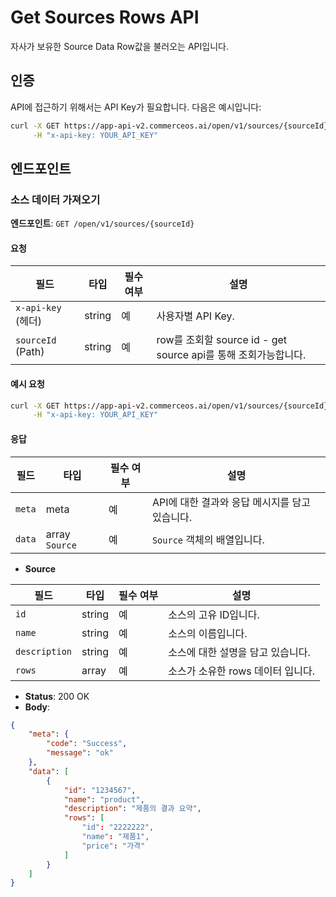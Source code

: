 # Get Sources Rows API

자사가 보유한 Source Data Row값을 불러오는 API입니다.

## 인증

API에 접근하기 위해서는 API Key가 필요합니다. 다음은 예시입니다:

```bash
curl -X GET https://app-api-v2.commerceos.ai/open/v1/sources/{sourceId} \
     -H "x-api-key: YOUR_API_KEY"
```

## 엔드포인트

### 소스 데이터 가져오기

**엔드포인트**: `GET /open/v1/sources/{sourceId}`

#### 요청

| 필드                   | 타입    | 필수 여부 | 설명                         |
|-------------------------|---------|----------|-------------------------------------|
| `x-api-key` (헤더)    | string  | 예      | 사용자별 API Key.   |
| `sourceId` (Path)    | string  | 예      | row를 조회할 source id - get source api를 통해 조회가능합니다.   |

#### 예시 요청

```bash
curl -X GET https://app-api-v2.commerceos.ai/open/v1/sources/{sourceId} \
     -H "x-api-key: YOUR_API_KEY"
```

#### 응답

| 필드      | 타입       | 필수 여부 | 설명                                           |
|------------|------------|----------|----------------------------------------------|
| `meta`    | meta    | 예      | API에 대한 결과와 응답 메시지를 담고 있습니다.                            |
| `data`    | array `Source`    | 예      | `Source` 객체의 배열입니다.                            |

- **Source**

| 필드         | 타입       | 필수 여부 | 설명                                                                                       |
|-------------------|------------|----------|------------------------------------------------------------------------------------------|
| `id`             | string     | 예      | 소스의 고유 ID입니다.                                                                            |
| `name`    | string     | 예      | 소스의 이름입니다.                              |
| `description`      | string     | 예      | 소스에 대한 설명을 담고 있습니다.                   |
| `rows`      | array     | 예      | 소스가 소유한 rows 데이터 입니다.                 |

- **Status**: 200 OK
- **Body**:

```json
{
    "meta": {
        "code": "Success",
        "message": "ok"
    },
    "data": [
        {
            "id": "1234567",
            "name": "product",
            "description": "제품의 결과 요약",
            "rows": [
                "id": "2222222",
                "name": "제품1",
                "price": "가격"
            ]
        }
    ]
}
```
